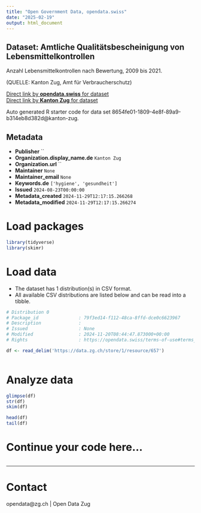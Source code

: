```yaml
---
title: "Open Government Data, opendata.swiss"
date: "2025-02-19"
output: html_document
---
```


## Dataset: Amtliche Qualitätsbescheinigung von Lebensmittelkontrollen

Anzahl Lebensmittelkontrollen nach Bewertung, 2009 bis 2021.

(QUELLE: Kanton Zug, Amt für Verbraucherschutz)

[Direct link by **opendata.swiss** for dataset](https://opendata.swiss/de/dataset/amtliche-qualitatsbescheinigung-von-lebensmittelkontrollen)<br>
[Direct link by **Kanton Zug** for dataset](https://www.zg.ch/behoerden/gesundheitsdirektion/statistikfachstelle/themen/gesundheit/verbraucherschutz)

Auto generated R starter code for data set 8654fe01-1809-4e8f-89a9-b314eb8d382d@kanton-zug.

## Metadata

- **Publisher** ``
- **Organization.display_name.de** `Kanton Zug`
- **Organization.url** ``
- **Maintainer** `None`
- **Maintainer_email** `None`
- **Keywords.de** `['hygiene', 'gesundheit']`
- **Issued** `2024-08-23T00:00:00`
- **Metadata_created** `2024-11-29T12:17:15.266268`
- **Metadata_modified** `2024-11-29T12:17:15.266274`


# Load packages

```r

library(tidyverse)
library(skimr)

```

# Load data

-   The dataset has 1 distribution(s) in CSV format.
-   All available CSV distributions are listed below and can be read into a tibble.

```r

# Distribution 0
# Package_id               : 79f3ed14-f112-48ca-8ffd-dce0c6623967
# Description              : 
# Issued                   : None
# Modified                 : 2024-11-20T08:44:47.873000+00:00
# Rights                   : https://opendata.swiss/terms-of-use#terms_open

df <- read_delim('https://data.zg.ch/store/1/resource/657')



```

# Analyze data

```r

glimpse(df)
str(df)
skim(df)

head(df)
tail(df)

```

# Continue your code here...

```r

```

------------------------------------------------------------------------

# Contact

opendata@zg.ch | Open Data Zug

